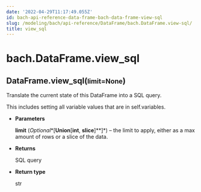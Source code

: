 ```yaml
---
date: '2022-04-29T11:17:49.055Z'
id: bach-api-reference-data-frame-bach-data-frame-view-sql
slug: /modeling/bach/api-reference/DataFrame/bach.DataFrame.view-sql/
title: view_sql
---
```


# bach.DataFrame.view_sql

<div class="method">
<h2 class="signature-class"><span class="additional-name">DataFrame.</span><span class="name">view_sql(</span><small class="parameter-list"><span class="parameter" id="limit">limit=None</span></small>)</h2>


<div class="content">

Translate the current state of this DataFrame into a SQL query.

This includes setting all variable values that are in self.variables.


* **Parameters**

    **limit** (*Optional**[**Union**[**int**, **slice**]**]*) – the limit to apply, either as a max amount of rows or a slice of the data.



* **Returns**

    SQL query



* **Return type**

    str



</div>

</div>
